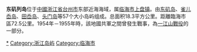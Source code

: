 '''东矶列岛'''位于[[中國|中國]][[浙江省|浙江省]][[台州市|台州市]]东部近海海域，属[[临海市|临海市]][[上盘镇|上盘镇]]。由[[东矶岛|东矶岛]]、[[雀儿岙岛|雀儿岙岛]]、[[田岙岛|田岙岛]]、[[头门岛|头门岛]]等57个大小岛屿组成。总面积18.3平方公里。距離臨海市區72.5公里。1954年－1955年時，該地國共軍之間曾發生戰事，為[[一江山戰役|一江山戰役]]的一部分。

{{台州市}}
{{PRChina-geo-stub}}

[[Category:东矶列岛|*]]
[[Category:浙江岛屿|Category:浙江岛屿]]
[[Category:临海市|Category:临海市]]